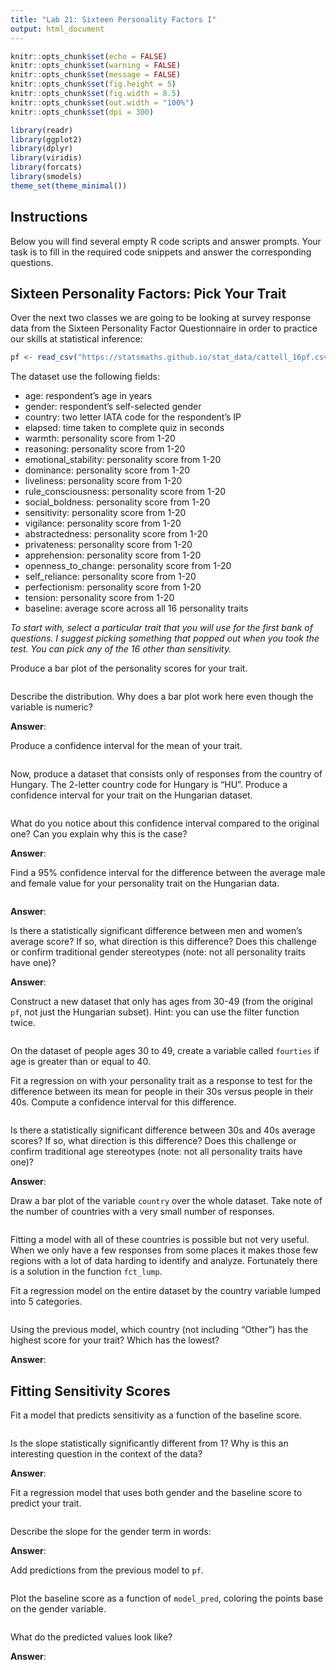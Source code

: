 ```yaml
---
title: "Lab 21: Sixteen Personality Factors I"
output: html_document
---
```


```r
knitr::opts_chunk$set(echo = FALSE)
knitr::opts_chunk$set(warning = FALSE)
knitr::opts_chunk$set(message = FALSE)
knitr::opts_chunk$set(fig.height = 5)
knitr::opts_chunk$set(fig.width = 8.5)
knitr::opts_chunk$set(out.width = "100%")
knitr::opts_chunk$set(dpi = 300)

library(readr)
library(ggplot2)
library(dplyr)
library(viridis)
library(forcats)
library(smodels)
theme_set(theme_minimal())
```

## Instructions

Below you will find several empty R code scripts and answer prompts. Your task
is to fill in the required code snippets and answer the corresponding
questions.

## Sixteen Personality Factors: Pick Your Trait

Over the next two classes we are going to be looking at survey response
data from the Sixteen Personality Factor Questionnaire in order to practice
our skills at statistical inference:

```r
pf <- read_csv("https://statsmaths.github.io/stat_data/cattell_16pf.csv")
```

The dataset use the following fields:

- age: respondent's age in years
- gender: respondent's self-selected gender
- country: two letter IATA code for the respondent's IP
- elapsed: time taken to complete quiz in seconds
- warmth: personality score from 1-20
- reasoning: personality score from 1-20
- emotional_stability: personality score from 1-20
- dominance: personality score from 1-20
- liveliness: personality score from 1-20
- rule_consciousness: personality score from 1-20
- social_boldness: personality score from 1-20
- sensitivity: personality score from 1-20
- vigilance: personality score from 1-20
- abstractedness: personality score from 1-20
- privateness: personality score from 1-20
- apprehension: personality score from 1-20
- openness_to_change: personality score from 1-20
- self_reliance: personality score from 1-20
- perfectionism: personality score from 1-20
- tension: personality score from 1-20
- baseline: average score across all 16 personality traits

*To start with, select a particular trait that you will use for the first
bank of questions. I suggest picking something that popped out when you took
the test. You can pick any of the 16 other than sensitivity.*

Produce a bar plot of the personality scores for your trait.

```r

```

Describe the distribution. Why does a bar plot work here even though the
variable is numeric?

**Answer**:

Produce a confidence interval for the mean of your trait.

```r

```

Now, produce a dataset that consists only of responses from the country of
Hungary. The 2-letter country code for Hungary is "HU". Produce a confidence
interval for your trait on the Hungarian dataset.

```r

```

What do you notice about this confidence interval compared to the original
one? Can you explain why this is the case?

**Answer**:

Find a 95% confidence interval for the difference between the average
male and female value for your personality trait on the Hungarian data.

```r

```

**Answer**:


Is there a statistically significant difference between men and women's
average score? If so, what direction is this difference? Does this challenge
or confirm traditional gender stereotypes (note: not all personality traits
have one)?

**Answer**:

Construct a new dataset that only has ages from 30-49 (from the original `pf`,
not just the Hungarian subset). Hint: you can use the filter function twice.

```r

```

On the dataset of people ages 30 to 49, create a variable called `fourties` if
age is greater than or equal to 40.


Fit a regression on with your personality trait as a response to test for the
difference between its mean for people in their 30s versus people in their
40s. Compute a confidence interval for this difference.

```r

```

Is there a statistically significant difference between 30s and 40s average
scores? If so, what direction is this difference? Does this challenge or
confirm traditional age stereotypes (note: not all personality traits
have one)?

**Answer**:

Draw a bar plot of the variable `country` over the whole dataset. Take
note of the number of countries with a very small number of responses.

```r

```

Fitting a model with all of these countries is possible but not very
useful. When we only have a few responses from some places it makes those
few regions with a lot of data harding to identify and analyze. Fortunately
there is a solution in the function `fct_lump`.

Fit a regression model on the entire dataset by the country variable lumped
into 5 categories.

```r

```

Using the previous model, which country (not including "Other") has the
highest score for your trait? Which has the lowest?

**Answer**:

## Fitting Sensitivity Scores

Fit a model that predicts sensitivity as a function of the baseline
score.

```r

```

Is the slope statistically significantly different from 1? Why is this an
interesting question in the context of the data?

**Answer**:

Fit a regression model that uses both gender and the baseline score to
predict your trait.

```r

```

Describe the slope for the gender term in words:

**Answer**:

Add predictions from the previous model to `pf`.

```r

```

Plot the baseline score as a function of `model_pred`, coloring the points
base on the gender variable.

```r

```

What do the predicted values look like?

**Answer**:


